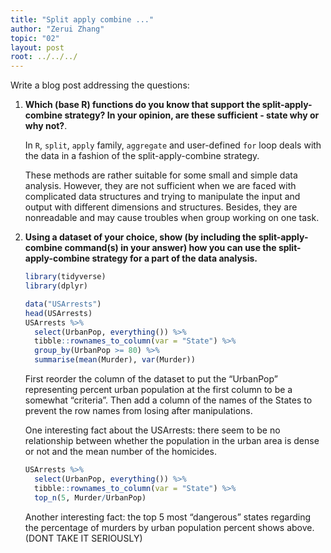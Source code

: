 ```yaml
---
title: "Split apply combine ..."
author: "Zerui Zhang"
topic: "02"
layout: post
root: ../../../
---
```


Write a blog post addressing the questions: 

1. **Which (base R) functions do you know that support the split-apply-combine strategy? In your opinion, are these sufficient - state why or why not?**.

    In `R`, `split`, `apply` family, `aggregate` and user-defined `for` loop deals with the data in a fashion of the split-apply-combine strategy. 
    
    These methods are rather suitable for some small and simple data analysis. However, they are not sufficient when we are faced with complicated data structures and trying to manipulate the input and output with different dimensions and structures. Besides, they are nonreadable and may cause troubles when group working on one task.

2. **Using a dataset of your choice, show (by including the split-apply-combine command(s) in your answer) how you can use the split-apply-combine strategy for a part of the data analysis.**

    ```r
    library(tidyverse)
    library(dplyr)
    ```
    
    
    ```r
    data("USArrests")
    head(USArrests)
    USArrests %>%
      select(UrbanPop, everything()) %>% 
      tibble::rownames_to_column(var = "State") %>% 
      group_by(UrbanPop >= 80) %>% 
      summarise(mean(Murder), var(Murder))
    ```
    
    
    First reorder the column of the dataset to put the "UrbanPop" representing percent urban population at the first column to be a somewhat "criteria". Then add a column of the names of the States to prevent the row names from losing after manipulations.
    
    One interesting fact about the USArrests: there seem to be no relationship between whether the population in the urban area is dense or not and the mean number of the homicides.
    
    ```r
    USArrests %>%
      select(UrbanPop, everything()) %>% 
      tibble::rownames_to_column(var = "State") %>% 
      top_n(5, Murder/UrbanPop)
    ```
    
    
    Another interesting fact: the top 5 most "dangerous" states regarding the percentage of murders by urban population percent shows above. (DONT TAKE IT SERIOUSLY)
